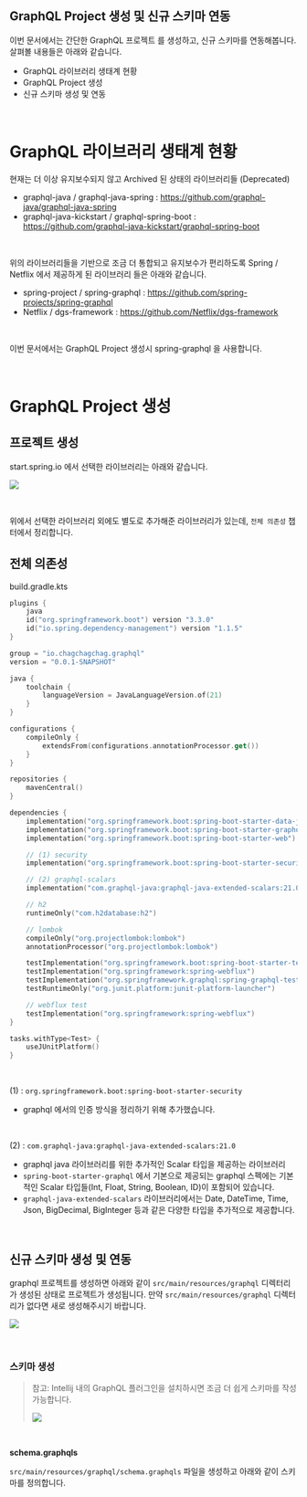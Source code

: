 ## GraphQL Project 생성 및 신규 스키마 연동

이번 문서에서는 간단한 GraphQL 프로젝트 를 생성하고, 신규 스키마를 연동해봅니다. 살펴볼 내용들은 아래와 같습니다.

- GraphQL 라이브러리 생태계 현황
- GraphQL Project 생성
- 신규 스키마 생성 및 연동



<br/>



# GraphQL 라이브러리 생태계 현황

현재는 더 이상 유지보수되지 않고 Archived 된 상태의 라이브러리들 (Deprecated)

-  graphql-java / graphql-java-spring : https://github.com/graphql-java/graphql-java-spring
- graphql-java-kickstart / graphql-spring-boot : https://github.com/graphql-java-kickstart/graphql-spring-boot

<br/>

위의 라이브러리들을 기반으로 조금 더 통합되고 유지보수가 편리하도록 Spring / Netflix 에서 제공하게 된 라이브러리 들은 아래와 같습니다.

- spring-project / spring-graphql : https://github.com/spring-projects/spring-graphql
- Netflix / dgs-framework : https://github.com/Netflix/dgs-framework

<br/>

이번 문서에서는 GraphQL Project 생성시 spring-graphql 을 사용합니다.<br/>

<br/>



# GraphQL Project 생성

## 프로젝트 생성

start.spring.io 에서 선택한 라이브러리는 아래와 같습니다.

![](./img/1-graphql-project-setup-and-applying-new-schema/1.png)

<br/>

위에서 선택한 라이브러리 외에도 별도로 추가해준 라이브러리가 있는데,  `전체 의존성` 챕터에서 정리합니다.<br/>



## 전체 의존성

build.gradle.kts

```kotlin
plugins {
	java
	id("org.springframework.boot") version "3.3.0"
	id("io.spring.dependency-management") version "1.1.5"
}

group = "io.chagchagchag.graphql"
version = "0.0.1-SNAPSHOT"

java {
	toolchain {
		languageVersion = JavaLanguageVersion.of(21)
	}
}

configurations {
	compileOnly {
		extendsFrom(configurations.annotationProcessor.get())
	}
}

repositories {
	mavenCentral()
}

dependencies {
	implementation("org.springframework.boot:spring-boot-starter-data-jpa")
	implementation("org.springframework.boot:spring-boot-starter-graphql")
	implementation("org.springframework.boot:spring-boot-starter-web")

	// (1) security 
	implementation("org.springframework.boot:spring-boot-starter-security")

	// (2) graphql-scalars
	implementation("com.graphql-java:graphql-java-extended-scalars:21.0")

	// h2
	runtimeOnly("com.h2database:h2")

	// lombok
	compileOnly("org.projectlombok:lombok")
	annotationProcessor("org.projectlombok:lombok")

	testImplementation("org.springframework.boot:spring-boot-starter-test")
	testImplementation("org.springframework:spring-webflux")
	testImplementation("org.springframework.graphql:spring-graphql-test")
	testRuntimeOnly("org.junit.platform:junit-platform-launcher")

	// webflux test
	testImplementation("org.springframework:spring-webflux")
}

tasks.withType<Test> {
	useJUnitPlatform()
}
```

<br/>



(1) : `org.springframework.boot:spring-boot-starter-security` 

- graphql 에서의 인증 방식을 정리하기 위해 추가했습니다.

<br/>



(2) : `com.graphql-java:graphql-java-extended-scalars:21.0` 

- graphql java 라이브러리를 위한 추가적인 Scalar 타입을 제공하는 라이브러리
- `spring-boot-starter-graphql` 에서 기본으로 제공되는 graphql 스펙에는 기본적인 Scalar 타입들(Int, Float, String, Boolean, ID)이 포함되어 있습니다. 
- `graphql-java-extended-scalars` 라이브러리에서는 Date, DateTime, Time, Json, BigDecimal, BigInteger 등과 같은 다양한 타입을 추가적으로 제공합니다. 

<br/>



## 신규 스키마 생성 및 연동

graphql 프로젝트를 생성하면 아래와 같이 `src/main/resources/graphql` 디렉터리가 생성된 상태로 프로젝트가 생성됩니다. 만약 `src/main/resources/graphql` 디렉터리가 없다면 새로 생성해주시기 바랍니다.

![](./img/1-graphql-project-setup-and-applying-new-schema/2.png)

<br/>



### 스키마 생성

> 참고: Intellij 내의 GraphQL 플러그인을 설치하시면 조금 더 쉽게 스키마를 작성 가능합니다.<br/>
>
> ![](./img/1-graphql-project-setup-and-applying-new-schema/3.png)

<br/>



**schema.graphqls**<br/>

`src/main/resources/graphql/schema.graphqls` 파일을 생성하고 아래와 같이 스키마를 정의합니다.

```plain
```















